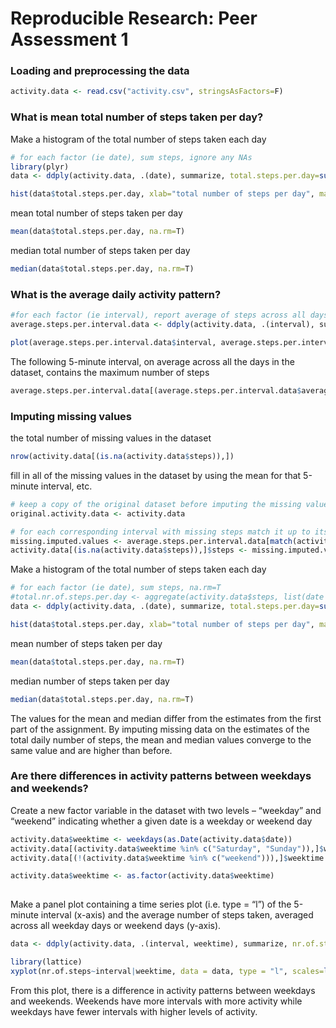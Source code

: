 # Reproducible Research: Peer Assessment 1



### Loading and preprocessing the data

```r
activity.data <- read.csv("activity.csv", stringsAsFactors=F)
```

### What is mean total number of steps taken per day?
Make a histogram of the total number of steps taken each day
```r
# for each factor (ie date), sum steps, ignore any NAs
library(plyr)
data <- ddply(activity.data, .(date), summarize, total.steps.per.day=sum(steps,na.rm=T))

hist(data$total.steps.per.day, xlab="total number of steps per day", main="histogram of total number of steps per day")
```

mean total number of steps taken per day
```r
mean(data$total.steps.per.day, na.rm=T)
```

median total number of steps taken per day
```r
median(data$total.steps.per.day, na.rm=T)
```

### What is the average daily activity pattern?
```r
#for each factor (ie interval), report average of steps across all days
average.steps.per.interval.data <- ddply(activity.data, .(interval), summarize, average.steps.across.all.days=mean(steps, na.rm=T))

plot(average.steps.per.interval.data$interval, average.steps.per.interval.data$average.steps.across.all.days, type="l", xlab="5-minute intervals", ylab="average steps taken, averaged across all days", main="time series plot of intervals vs average steps taken across all days")
```

The following 5-minute interval, on average across all the days in the dataset,
contains the maximum number of steps
```r
average.steps.per.interval.data[(average.steps.per.interval.data$average.steps.across.all.days==max(average.steps.per.interval.data$average.steps.across.all.days)),]$interval
```

### Imputing missing values

the total number of missing values in the dataset
```r
nrow(activity.data[(is.na(activity.data$steps)),])
```

fill in all of the missing values in the dataset by using
the mean for that 5-minute interval, etc.
```r
# keep a copy of the original dataset before imputing the missing values
original.activity.data <- activity.data

# for each corresponding interval with missing steps match it up to its average-steps-per-interval value.
missing.imputed.values <- average.steps.per.interval.data[match(activity.data[(is.na(activity.data$steps)),]$interval, average.steps.per.interval.data$interval),]$average.steps.across.all.days
activity.data[(is.na(activity.data$steps)),]$steps <- missing.imputed.values
```

Make a histogram of the total number of steps taken each day
```r
# for each factor (ie date), sum steps, na.rm=T
#total.nr.of.steps.per.day <- aggregate(activity.data$steps, list(date = activity.data$date), sum, na.rm=T)$x
data <- ddply(activity.data, .(date), summarize, total.steps.per.day=sum(steps,na.rm=T))

hist(data$total.steps.per.day, xlab="total number of steps per day", main="histogram of total number of steps per day")
```

mean number of steps taken per day
```r
mean(data$total.steps.per.day, na.rm=T)
```

median number of steps taken per day
```r
median(data$total.steps.per.day, na.rm=T)
```

The values for the mean and median differ from the estimates from the first part of the assignment.
By imputing missing data on the estimates of the total daily number of steps, the mean and median values converge to the same value and are higher than before.

### Are there differences in activity patterns between weekdays and weekends?

Create a new factor variable in the dataset with two levels – “weekday”
and “weekend” indicating whether a given date is a weekday or weekend day
```r
activity.data$weektime <- weekdays(as.Date(activity.data$date))
activity.data[(activity.data$weektime %in% c("Saturday", "Sunday")),]$weektime <- "weekend"
activity.data[(!(activity.data$weektime %in% c("weekend"))),]$weektime <- "weekday"

activity.data$weektime <- as.factor(activity.data$weektime)
    
```

Make a panel plot containing a time series plot (i.e. type = "l") of the
5-minute interval (x-axis) and the average number of steps taken, averaged
across all weekday days or weekend days (y-axis).

```r
data <- ddply(activity.data, .(interval, weektime), summarize, nr.of.steps=mean(steps,na.rm=T))

library(lattice)
xyplot(nr.of.steps~interval|weektime, data = data, type = "l", scales=list(x=list(at=seq(0, 2000, by=500))), layout=c(1,2), xlab="interval", ylab="number of steps")

```

From this plot, there is a difference in activity patterns between weekdays and weekends. Weekends have more intervals with more activity while weekdays have fewer intervals with higher levels of activity.
